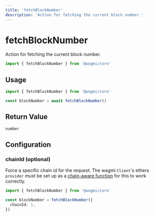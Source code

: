```yaml
---
title: 'fetchBlockNumber'
description: 'Action for fetching the current block number.'
---
```


# fetchBlockNumber

Action for fetching the current block number.

```ts
import { fetchBlockNumber } from '@wagmi/core'
```

## Usage

```ts
import { fetchBlockNumber } from '@wagmi/core'

const blockNumber = await fetchBlockNumber()
```

## Return Value

```ts
number
```

## Configuration

### chainId (optional)

Force a specific chain id for the request. The wagmi `Client`'s ethers `provider` must be set up as a [chain-aware function](/docs/client#provider-optional) for this to work correctly.

```ts {4}
import { fetchBlockNumber } from '@wagmi/core'

const blockNumber = fetchBlockNumber({
  chainId: 1,
})
```

